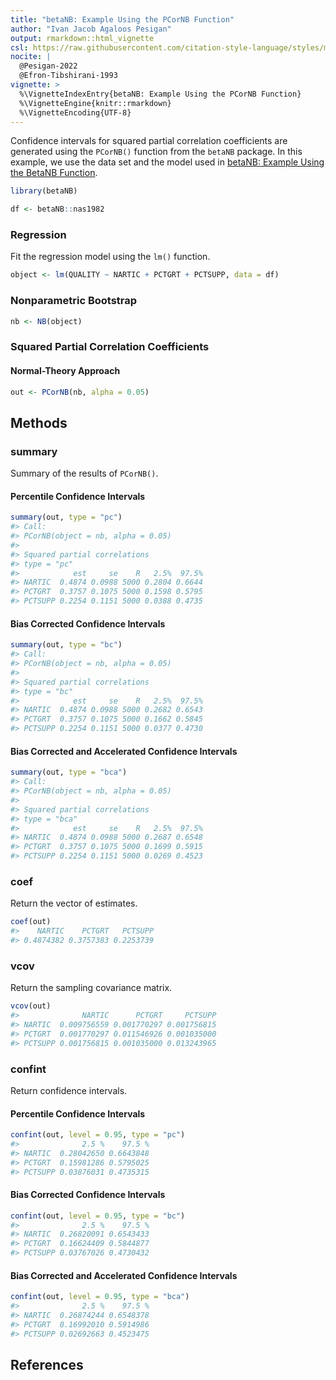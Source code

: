 ```yaml
---
title: "betaNB: Example Using the PCorNB Function"
author: "Ivan Jacob Agaloos Pesigan"
output: rmarkdown::html_vignette
csl: https://raw.githubusercontent.com/citation-style-language/styles/master/apa.csl
nocite: |
  @Pesigan-2022
  @Efron-Tibshirani-1993
vignette: >
  %\VignetteIndexEntry{betaNB: Example Using the PCorNB Function}
  %\VignetteEngine{knitr::rmarkdown}
  %\VignetteEncoding{UTF-8}
---
```




Confidence intervals for
squared partial correlation coefficients
are generated using
the `PCorNB()` function from the `betaNB` package.
In this example,
we use the data set and the model used in
[betaNB: Example Using the BetaNB Function](example-beta-nb.html).


``` r
library(betaNB)
```




``` r
df <- betaNB::nas1982
```

### Regression

Fit the regression model using the `lm()` function.


``` r
object <- lm(QUALITY ~ NARTIC + PCTGRT + PCTSUPP, data = df)
```

### Nonparametric Bootstrap


``` r
nb <- NB(object)
```

### Squared Partial Correlation Coefficients

#### Normal-Theory Approach


``` r
out <- PCorNB(nb, alpha = 0.05)
```

## Methods

### summary

Summary of the results of `PCorNB()`.

#### Percentile Confidence Intervals


``` r
summary(out, type = "pc")
#> Call:
#> PCorNB(object = nb, alpha = 0.05)
#> 
#> Squared partial correlations
#> type = "pc"
#>            est     se    R   2.5%  97.5%
#> NARTIC  0.4874 0.0988 5000 0.2804 0.6644
#> PCTGRT  0.3757 0.1075 5000 0.1598 0.5795
#> PCTSUPP 0.2254 0.1151 5000 0.0388 0.4735
```

#### Bias Corrected Confidence Intervals


``` r
summary(out, type = "bc")
#> Call:
#> PCorNB(object = nb, alpha = 0.05)
#> 
#> Squared partial correlations
#> type = "bc"
#>            est     se    R   2.5%  97.5%
#> NARTIC  0.4874 0.0988 5000 0.2682 0.6543
#> PCTGRT  0.3757 0.1075 5000 0.1662 0.5845
#> PCTSUPP 0.2254 0.1151 5000 0.0377 0.4730
```

#### Bias Corrected and Accelerated Confidence Intervals


``` r
summary(out, type = "bca")
#> Call:
#> PCorNB(object = nb, alpha = 0.05)
#> 
#> Squared partial correlations
#> type = "bca"
#>            est     se    R   2.5%  97.5%
#> NARTIC  0.4874 0.0988 5000 0.2687 0.6548
#> PCTGRT  0.3757 0.1075 5000 0.1699 0.5915
#> PCTSUPP 0.2254 0.1151 5000 0.0269 0.4523
```

### coef

Return the vector of estimates.


``` r
coef(out)
#>    NARTIC    PCTGRT   PCTSUPP 
#> 0.4874382 0.3757383 0.2253739
```

### vcov

Return the sampling covariance matrix.


``` r
vcov(out)
#>              NARTIC      PCTGRT     PCTSUPP
#> NARTIC  0.009756559 0.001770297 0.001756815
#> PCTGRT  0.001770297 0.011546926 0.001035000
#> PCTSUPP 0.001756815 0.001035000 0.013243965
```

### confint

Return confidence intervals.

#### Percentile Confidence Intervals


``` r
confint(out, level = 0.95, type = "pc")
#>              2.5 %    97.5 %
#> NARTIC  0.28042650 0.6643848
#> PCTGRT  0.15981286 0.5795025
#> PCTSUPP 0.03876031 0.4735315
```

#### Bias Corrected Confidence Intervals


``` r
confint(out, level = 0.95, type = "bc")
#>              2.5 %    97.5 %
#> NARTIC  0.26820091 0.6543433
#> PCTGRT  0.16624409 0.5844877
#> PCTSUPP 0.03767026 0.4730432
```

#### Bias Corrected and Accelerated Confidence Intervals


``` r
confint(out, level = 0.95, type = "bca")
#>              2.5 %    97.5 %
#> NARTIC  0.26874244 0.6548378
#> PCTGRT  0.16992010 0.5914986
#> PCTSUPP 0.02692663 0.4523475
```

## References
